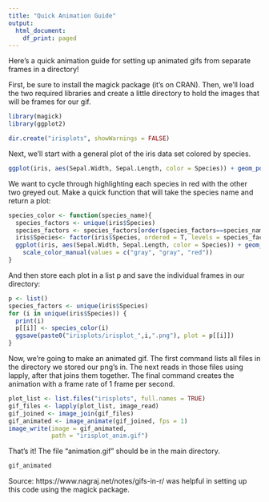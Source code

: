 ```yaml
---
title: "Quick Animation Guide"
output:
  html_document:
    df_print: paged
---
```


Here's a quick animation guide for setting up animated gifs from separate frames in a directory!

First, be sure to install the magick package (it's on CRAN). Then, we'll load the two required libraries and create a little directory to hold the images that will be frames for our gif.

```r
library(magick)
library(ggplot2)

dir.create("irisplots", showWarnings = FALSE)
```

Next, we'll start with a general plot of the iris data set colored by species. 

```r
ggplot(iris, aes(Sepal.Width, Sepal.Length, color = Species)) + geom_point()

```

We want to cycle through highlighting each species in red with the other two greyed out. Make a quick function that will take the species name and return a plot:

```r
species_color <- function(species_name){
  species_factors <- unique(iris$Species)
  species_factors <- species_factors[order(species_factors==species_name)]
  iris$Species<- factor(iris$Species, ordered = T, levels = species_factors)
  ggplot(iris, aes(Sepal.Width, Sepal.Length, color = Species)) + geom_point() +
    scale_color_manual(values = c("gray", "gray", "red"))
}
```

And then store each plot in a list p and save the individual frames in our directory:
```r
p <- list()
species_factors <- unique(iris$Species)
for (i in unique(iris$Species)) {
  print(i)
  p[[i]] <- species_color(i)
  ggsave(paste0("irisplots/irisplot_",i,".png"), plot = p[[i]])
}
```


Now, we're going to make an animated gif. The first command lists all files in the directory we stored our png's in. The next reads in those files using lapply, after that joins them together. The final command creates the animation with a frame rate of 1 frame per second.
```r
plot_list <- list.files("irisplots", full.names = TRUE)
gif_files <- lapply(plot_list, image_read)
gif_joined <- image_join(gif_files)
gif_animated <- image_animate(gif_joined, fps = 1)
image_write(image = gif_animated,
            path = "irisplot_anim.gif")
```

That's it! The file "animation.gif" should be in the main directory. 
```r
gif_animated
```
Source: https://www.nagraj.net/notes/gifs-in-r/ was helpful in setting up this code using the magick package.